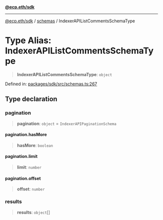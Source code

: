 [**@ecp.eth/sdk**](/sdk-reference/index.mdx)

***

[@ecp.eth/sdk](/sdk-reference/index.mdx) / [schemas](/sdk-reference/schemas/index.mdx) / IndexerAPIListCommentsSchemaType

# Type Alias: IndexerAPIListCommentsSchemaType

> **IndexerAPIListCommentsSchemaType**: `object`

Defined in: [packages/sdk/src/schemas.ts:267](https://github.com/ecp-eth/comments-monorepo/blob/main/packages/sdk/src/schemas.ts#L267)

## Type declaration

### pagination

> **pagination**: `object` = `IndexerAPIPaginationSchema`

#### pagination.hasMore

> **hasMore**: `boolean`

#### pagination.limit

> **limit**: `number`

#### pagination.offset

> **offset**: `number`

### results

> **results**: `object`[]
